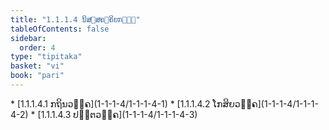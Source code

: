 ```yaml
---
title: "1.1.1.4 ນິສ຺ສຄ຺ຄິຍກຓ຺ຑ"
tableOfContents: false
sidebar:
  order: 4
type: "tipitaka"
basket: "vi"
book: "pari"
---
```



<DynamicBreadcrumb />



<TableOfContents book="pari" section="1.1.1.4">
* [1.1.1.4.1 ກຖິນວຄ຺ຄ](1-1-1-4/1-1-1-4-1)
* [1.1.1.4.2 ໂກສິຍວຄ຺ຄ](1-1-1-4/1-1-1-4-2)
* [1.1.1.4.3 ປຕ຺ຕວຄ຺ຄ](1-1-1-4/1-1-1-4-3)
</TableOfContents>